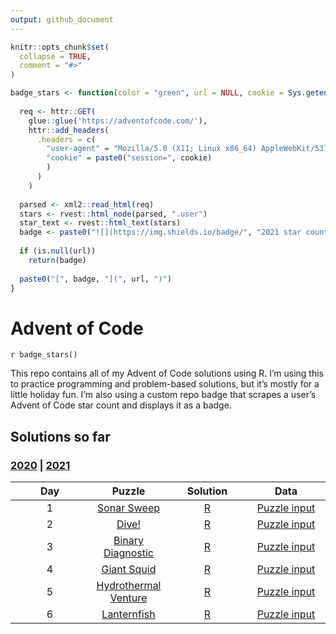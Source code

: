 ```yaml
---
output: github_document
---
```


<!-- README.md is generated from README.Rmd. Please edit that file -->

```r
knitr::opts_chunk$set(
  collapse = TRUE,
  comment = "#>"
)
```

```r
badge_stars <- function(color = "green", url = NULL, cookie = Sys.getenv("ADVENT_COOKIE_2021")) {
  
  req <- httr::GET(
    glue::glue('https://adventofcode.com/'),
    httr::add_headers(
      .headers = c(
        "user-agent" = "Mozilla/5.0 (X11; Linux x86_64) AppleWebKit/537.36 (KHTML, like Gecko) Chrome/87.0.4280.88 Safari/537.36",
        "cookie" = paste0("session=", cookie)
        )
      )
    )
  
  parsed <- xml2::read_html(req)
  stars <- rvest::html_node(parsed, ".user")
  star_text <- rvest::html_text(stars)
  badge <- paste0("![](https://img.shields.io/badge/", "2021 star count", "-", star_text, "-", color, ".svg)")
  
  if (is.null(url))
    return(badge)
  
  paste0("[", badge, "](", url, ")")
}
```

# Advent of Code

<!-- badges: start -->
`r badge_stars()`
<!-- badges: end -->

This repo contains all of my Advent of Code solutions using R. I'm using this to practice programming and problem-based solutions, but it's mostly for a little holiday fun. I'm also using a custom repo badge that scrapes a user's Advent of Code star count and displays it as a badge.

## Solutions so far
### [2020](R/2020) | [2021](R/2021) 

| Day | Puzzle | Solution | Data |
| :---: | :---: | :---: | :---: | 
| 1 | [Sonar Sweep](https://adventofcode.com/2021/day/1) | [R](R/2021/day01.R) | [Puzzle input](data/2021/day01.txt)
| 2 | [Dive!](https://adventofcode.com/2021/day/2) | [R](R/2021/day02.R) | [Puzzle input](data/2021/day02.txt)
| 3 | [Binary Diagnostic](https://adventofcode.com/2021/day/3) | [R](R/2021/day03.R) | [Puzzle input](data/2021/day03.txt)
| 4 | [Giant Squid](https://adventofcode.com/2021/day/4) | [R](R/2021/day04.R) | [Puzzle input](data/2021/day04.txt)
| 5 | [Hydrothermal Venture](https://adventofcode.com/2021/day/5) | [R](R/2021/day05.R) | [Puzzle input](data/2021/day05.txt)
| 6 | [Lanternfish](https://adventofcode.com/2021/day/6) | [R](R/2021/day06.R) | [Puzzle input](data/2021/day06.txt)
